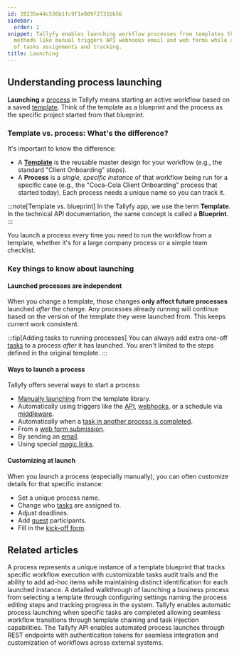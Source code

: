```yaml
---
id: 28235e44c536b1fc9f1e809f2731bb56
sidebar:
  order: 2
snippet: Tallyfy enables launching workflow processes from templates through multiple
  methods like manual triggers API webhooks email and web forms while allowing customization
  of tasks assignments and tracking.
title: Launching
---
```


## Understanding process launching

**Launching** a [process](/products/pro/tracking-and-tasks/processes/) in Tallyfy means starting an active workflow based on a saved [template](/products/pro/documenting/templates/). Think of the template as a blueprint and the process as the specific project started from that blueprint.

### Template vs. process: What's the difference?

It's important to know the difference:

*   A **[Template](/products/pro/documenting/templates/)** is the reusable master design for your workflow (e.g., the standard "Client Onboarding" steps).
*   A **Process** is a *single, specific instance* of that workflow being run for a specific case (e.g., the "Coca-Cola Client Onboarding" process that started today). Each process needs a unique name so you can track it.

:::note[Template vs. blueprint]
In the Tallyfy app, we use the term **Template**. In the technical API documentation, the same concept is called a **Blueprint**.
:::

You launch a process every time you need to run the workflow from a template, whether it's for a large company process or a simple team checklist.

### Key things to know about launching

#### Launched processes are independent
When you change a template, those changes **only affect future processes** launched *after* the change. Any processes already running will continue based on the version of the template they were launched from. This keeps current work consistent.

:::tip[Adding tasks to running processes]
You can always add extra one-off [tasks](/products/pro/tracking-and-tasks/tasks/) to a process *after* it has launched. You aren't limited to the steps defined in the original template.
:::

#### Ways to launch a process
Tallyfy offers several ways to start a process:

*   [Manually launching](/products/pro/launching/how-can-i-launch-a-process-in-tallyfy/) from the template library.
*   Automatically using triggers like the [API](/products/pro/integrations/open-api/), [webhooks](/products/pro/integrations/webhooks/), or a schedule via [middleware](/products/pro/integrations/middleware/).
*   Automatically when a [task in another process is completed](/products/pro/launching/launch-process-when-task-is-completed/).
*   From a [web form submission](/products/pro/launching/how-to-launch-a-tallyfy-process-from-a-webform/).
*   By sending an [email](/products/pro/launching/triggers/via-email/).
*   Using special [magic links](/products/pro/launching/triggers/magic-links/).

#### Customizing at launch
When you launch a process (especially manually), you can often customize details for that specific instance:
*   Set a unique process name.
*   Change who [tasks](/products/pro/tracking-and-tasks/tasks/) are assigned to.
*   Adjust deadlines.
*   Add [guest](/products/pro/documenting/guests/) participants.
*   Fill in the [kick-off form](/products/pro/tracking-and-tasks/tasks/what-are-form-fields-in-tallyfy/).


<PageTree />


## Related articles
<CardGrid>
<LinkTitleCard header="<b>Tracking And Tasks > More about processes</b>" href="/products/pro/tracking-and-tasks/processes/" > A process represents a unique instance of a template blueprint that tracks specific workflow execution with customizable tasks audit trails and the ability to add ad-hoc items while maintaining distinct identification for each launched instance. </LinkTitleCard>
<LinkTitleCard header="<b>Tutorials > Launch a process</b>" href="/products/pro/tutorials/your-first-process/" > A detailed walkthrough of launching a business process from selecting a template through configuring settings naming the process editing steps and tracking progress in the system. </LinkTitleCard>
<LinkTitleCard header="<b>Launching > Launch another process when a task is completed</b>" href="/products/pro/launching/launch-process-when-task-is-completed/" > Tallyfy enables automatic process launching when specific tasks are completed allowing seamless workflow transitions through template chaining and task injection capabilities. </LinkTitleCard>
<LinkTitleCard header="<b>Triggers > Launch via API</b>" href="/products/pro/launching/triggers/via-api/" > The Tallyfy API enables automated process launches through REST endpoints with authentication tokens for seamless integration and customization of workflows across external systems. </LinkTitleCard>
</CardGrid>